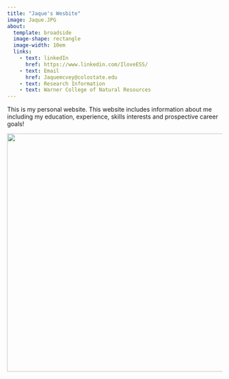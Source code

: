 ```yaml
---
title: "Jaque's Wesbite"
image: Jaque.JPG
about: 
  template: broadside
  image-shape: rectangle
  image-width: 10em
  links: 
    - text: linkedIn
      href: https://www.linkedin.com/IloveESS/
    - text: Email
      href: Jaquemcvey@colostate.edu
    - text: Research Information
    - text: Warner College of Natural Resources
---
```


This is my personal website. This website includes information about me including my education, experience, skills interests and prospective career goals!

![](Raft.JPEG){width="556"}
